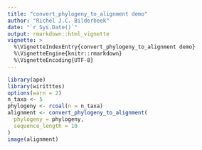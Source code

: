 ```yaml
---
title: "convert_phylogeny_to_alignment demo"
author: "Richel J.C. Bilderbeek"
date: "`r Sys.Date()`"
output: rmarkdown::html_vignette
vignette: >
  %\VignetteIndexEntry{convert_phylogeny_to_alignment demo}
  %\VignetteEngine{knitr::rmarkdown}
  %\VignetteEncoding{UTF-8}
---
```



```r
library(ape)
library(wiritttes)
options(warn = 2)
n_taxa <- 5
phylogeny <- rcoal(n = n_taxa)
alignment <- convert_phylogeny_to_alignment(
  phylogeny = phylogeny,
  sequence_length = 10
)
image(alignment)
```
